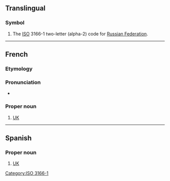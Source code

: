 {{also|Appendix:Variations of "ru"}}
==Translingual==

===Symbol===
{{head|mul|symbol}}

# The [[ISO]] 3166-1 two-letter (alpha-2) code for [[Russian Federation]].

[[Category:ISO 3166-1]]

----

==French==

===Etymology===
{{initialism of|Royaume-Uni|lang=fr}}

===Pronunciation===
* {{audio|LL-Q150 (fra)-Lepticed7-RU.wav|Audio|lang=fr}}

===Proper noun===
{{fr-proper noun|m}}

# [[UK]] {{gloss|United Kingdom}}
----
==Spanish==

===Proper noun===
{{es-proper noun|m}}

# {{initialism of|lang=es|Reino Unido}} [[UK]]